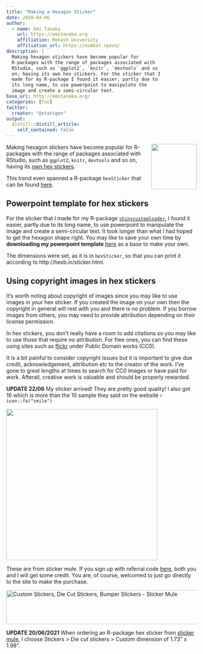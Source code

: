 ```yaml
---
title: "Making a Hexagon Sticker"
date: 2018-04-06
author:
  - name: Emi Tanaka
    url: https://emitanaka.org
    affiliation: Monash University
    affiliation_url: https://numbat.space/
description: |
  Making hexagon stickers have become popular for
  R-packages with the range of packages associated with
  RStudio, such as `ggplot2`, `knitr`, `devtools` and so
  on, having its own hex stickers. For the sticker that I
  made for my R-package I found it easier, partly due to
  its long name, to use powerpoint to manipulate the
  image and create a semi-circular text. 
base_url: http://emitanaka.org/
categories: [fun]
twitter:
  creator: "@statsgen"
output:
  distill::distill_article:
    self_contained: false
---
```


<img src="https://user-images.githubusercontent.com/7620319/38168572-71e4543e-3593-11e8-9487-9c6c484b896a.png" height="120px" style="width:120px!important" align="right" />
Making hexagon stickers have become popular for R-packages with the range of packages associated with RStudio, such as `ggplot2`, `knitr`, `devtools` and so on, having its [own hex stickers](https://www.rstudio.com/products/rpackages/).

This trend even spanned a R-package `hexSticker` that can be found [here](https://github.com/GuangchuangYu/hexSticker).

## Powerpoint template for hex stickers

For the sticker that I made for my R-package [`shinycustomloader`](https://github.com/emitanaka/shinycustomloader), I found it easier, partly due to its long name, to use powerpoint to manipulate the image and create a semi-circular text. It took longer than what I had hoped to get the hexagon shape right. You may like to save your own time by **downloading my powerpoint template** [here](hexsticker.pptx) as a base to make your own.

The dimensions were set, as it is in `hexSticker`, so that you can print it according to http://hexb.in/sticker.html.

## Using copyright images in hex stickers

It's worth noting about copyright of images since you may like to use images in your hex sticker. If you created the image on your own then the copyright in general will rest with you and there is no problem. If you borrow images from others, you may need to provide attribution depending on their license permission.

In hex stickers, you don't really have a room to add citations so you may like to use those that require no attribution. For free ones, you can find these using sites such as [flickr](https://www.flickr.com/creativecommons/) under Public Domain works (CC0).  

It is a bit painful to consider copyright issues but it is important to give due credit, acknowledgement, attribution etc to the creator of the work. I've gone to great lengths at times to search for CC0 images or have paid for work. Afterall, creative work is valuable and should be properly rewarded.

**UPDATE 22/06** My sticker arrived! They are pretty good quality! I also got 16 which is more than the 10 sample they said on the website `r icon::fa("smile")`

<img src="hexsticker.gif" width="400px"/>

These are from sticker mule. If you sign up with referral code [here](https://www.stickermule.com/au/unlock?ref_id=9651301701), both you and I will get some credit. You are, of course, welcomed to just go directly to the site to make the purchase.

<a href="https://www.stickermule.com/au/unlock?ref_id=9651301701&utm_content=728x90&utm_medium=embed&utm_source=invite" target="_blank"><img alt="Custom Stickers, Die Cut Stickers, Bumper Stickers - Sticker Mule" border="0" height="90" src="https://res.cloudinary.com/print-bear/image/upload/v1531752798/banners/stickermule-invite-friends-large.jpg" width="728" /></a>

**UPDATE 20/06/2021** When ordering an R-package hex sticker from [sticker mule](https://www.stickermule.com/), I choose Stickers > Die cut stickers > Custom dimension of 1.73" x 1.99". 